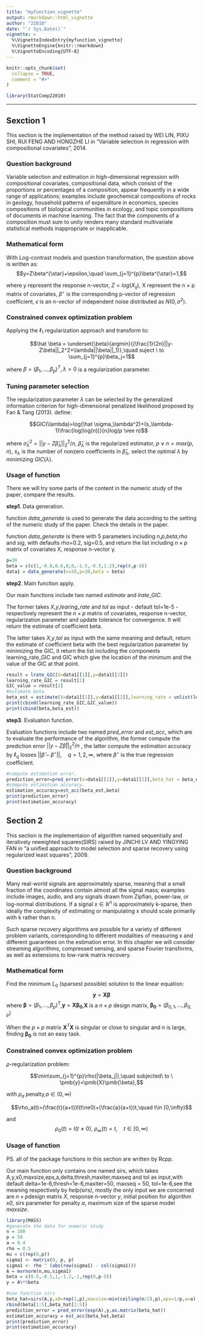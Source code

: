 ```yaml
---
title: "myfunction_vignette"
output: rmarkdown::html_vignette
author: "22010"
date: "`r Sys.Date()`"
vignette: >
  %\VignetteIndexEntry{myfunction_vignette}
  %\VignetteEngine{knitr::rmarkdown}
  %\VignetteEncoding{UTF-8}
---
```


```r
knitr::opts_chunk$set(
  collapse = TRUE,
  comment = "#>"
)
```

```r
library(StatComp22010)
```

--------

## Sexction 1

This section is the implementation of the method raised by WEI LIN, PIXU SHI, RUI FENG AND HONGZHE LI in "Variable selection in regression with compositional covariates", 2014. 

### Question background

Variable selection and estimation in high-dimensional regression with compositional covariates, compositional data, which consist of the proportions or percentages of a composition, appear frequently in a wide range of applications; examples include geochemical compositions of rocks in geology, household patterns of expenditure in economics, species compositions of biological communities in ecology, and topic compositions of documents in machine learning. The fact that the components of a composition must sum to unity renders many standard multivariate statistical methods inappropriate or inapplicable. 

### Mathematical form

With Log-contrast models and question transformation, the question above is written as: 
$$y=Z\beta^{\star}+\epsilon,\quad \sum_{j=1}^{p}\beta^{\star}=1,$$

where y represent the response n-vector, $Z = log(X_{ij})$, X represent the n × p matrix of covariates,  $\beta^{\star}$ is the corresponding p-vector of regression coefficient, $\epsilon$ is an n-vector of independent noise distributed as $N(0, \sigma^2)$.

###  Constrained convex optimization problem

Applying the $\ell _1$ regularization approach and transform to:

$$\hat \beta = \underset{\beta}{argmin}{(\frac{1}{2n}||y-Z\beta||_2^2+\lambda||\beta||_1)},\quad suject \ to  \sum_{j=1}^{p}\beta_j=1$$

where $\beta=(\beta_1,...,\beta_p)^T,\lambda>0$ is a regularization parameter.

### Tuning parameter selection

The regularization parameter $\lambda$ can be selected by the generalized information criterion for high-dimensional penalized likelihood proposed by Fan & Tang (2013). define:

$$GIC(\lambda)=log(\hat \sigma_\lambda^2)+(s_\lambda-1)\frac{log(log(n))}{n}log(p \vee n)$$

where $\hat \sigma_\lambda^2=||y-Z\hat \beta_\lambda||_2^2/n$, $\hat \beta_\lambda$ is the regularized estimator, $p \vee n= max(p, n)$, $s_\lambda$ is the number of nonzero coefficients in $\hat \beta_\lambda$, select the optimal $\lambda$ by minimizing $GIC(\lambda)$.

### Usage of function

There we will try some parts of the content in the numeric study of the paper, compare the results.

**step1**. Data generation. 

function _data_generate_ is used to generate the data according to the setting of the numeric study of the paper. Check  the details in the paper.

function _data_generate_ is there with 5 parameters including _n_,_p_,_beta_,_rho_ and _sig_, with defaults rho=0.2, sig=0.5, and return the list including $n\times p$ matrix of covariates X, response n-vector y.
```r
p=30
beta = c(c(1,-0.8,0.6,0,0,-1.5,-0.5,1.2),rep(0,p-8))
data1 = data_generate(n=50,p=30,beta = beta)
```

**step2**. Main function apply.

Our main functions include two named _estimate_ and _lrate_GIC_.

The former takes _X_,_y_,_learing_rate_ and _tol_ as input - default tol=1e-5 - respectively represent the $n\times p$ matrix of covariates, response n-vector, regularization parameter and update tolerance for convergence. It will return the estimate of coefficient beta.

The latter takes _X_,_y_,_tol_ as input with the same meaning and default, return the estimate of coefficient beta with the best regularization parameter by minimizing the GIC, it return the list including the components learning_rate_GIC and GIC which give the location of the minimum and the value of the GIC at that point.
```r
result = lrate_GIC(X=data1[[1]],y=data1[[2]])
learning_rate_GIC = result[1]
GIC_value = result[2]
#estimate beta
beta_est = estimate(X=data1[[1]],y=data1[[2]],learning_rate = unlist(learning_rate_GIC))
print(cbind(learning_rate_GIC,GIC_value))
print(cbind(beta,beta_est))
```

**step3**. Evaluation function.

Evaluation functions include two named _pred_error_ and _est_acc_, which are to evaluate the performance of the algorithm, the former compute the prediction error $||y-Z\hat \beta||_2^2/n$ , the latter compute the estimation accuracy by $\ell_q$ losses $||\hat \beta-\beta^{\star}||,\quad q=1,2,\infty$, where $\beta^{\star}$ is the true regression coefficient. 
```r
#compute estimation error.
prediction_error=pred_error(x=data1[[1]],y=data1[[2]],beta_hat = beta_est)
#compute estimation accuracy. 
estimation_accuracy=est_acc(beta_est,beta)
print(prediction_error)
print(estimation_accuracy)
```


## Section 2 

This section is the implementaion of algorithm named sequentially and iteratively reweighted squares(SIRS) raised by JINCHI LV AND YINGYING FAN in "a unified approach to model selection and sparse recovery using regularized least squares", 2009.

### Question background

Many real-world signals are approximately sparse, meaning that a small fraction of the coordinates contain almost all the signal mass; examples include images, audio, and any signals drawn from Zipfian, power-law, or log-normal distributions. If a signal $x \in \mathbb{R}^n$ is approximately k-sparse, then ideally the complexity of estimating or manipulating x should scale primarily with k rather than n.

Such sparse recovery algorithms are possible for a variety of different problem variants, corresponding to different modalities of measuring x and different guarantees on the estimation error. In this chapter we will consider streaming algorithms, compressed sensing, and sparse Fourier transforms, as well as extensions to low-rank matrix recovery.

### Mathematical form

Find the minimum $L_0$ (sparsest possible) solution to the linear equation:
$$\pmb{y}=\pmb{X}\pmb{\beta}$$
where $\pmb{ \beta }=(\beta_1,...,\beta_p)^T$,$\pmb{y}=\pmb{X}\pmb{\beta_0}$,$\pmb{X}$ is a $n\times p$ design matrix, $\pmb{\beta_0}=(\beta_{0,1},...,\beta_{0,p})$

When the $p \times p$ matrix $\pmb{X}^T \pmb{X}$ is singular or close to singular and n is large, finding $\pmb{\beta_0}$ is not an easy task.

### Constrained convex optimization problem

$\rho$-regularization problem:

$$\min\sum_{j=1}^{p}\rho(|\beta_j|),\quad subjected\ to \ \pmb{y}=\pmb{X}\pmb{\beta},$$

with $\rho_a$ penalty,$a \in (0,\infty)$

$$\rho_a(t)=(\frac{t}{a+t})I(t\ne0)+(\frac{a}{a+t})t,\quad t\in [0,\infty)$$

and 
$$\rho_0(t)=I(t\ne 0),\ \rho_\infty(t)=t, \quad t\in [0,\infty)$$

### Usage of function

PS. all of the package functions in this section are written by Rcpp. 

Our main function only contains one named _sirs_, which takes  A,y,x0,maxsize,eps,a,delta,thresh,maxiter,maxseq and tol as input,with default delta=1e-6,thresh=1e-6,maxiter=50, maxseq = 50, tol=1e-6,see the meaning respectively by _help(sirs)_, mostly the only input we are concerned are $n\times p$design matrix _X_, response  n-vector _y_, initial position for algorithm _x0_, sirs parameter for penalty _a_, maximum size of the sparse model _maxsize_.
```r
library(MASS)
#generate the data for numeric study
n = 100
p = 50
a = 0.4
rho = 0.5
mu = c(rep(0,p))
sigma1 <- matrix(0, p, p)
sigma1 <- rho ^ (abs(row(sigma1) - col(sigma1)))
A = mvrnorm(n,mu,sigma1)
beta = c(0.5,-0.5,1,-1.2,-1,rep(0,p-5))
y = A%*%beta

#use function sirs
beta_hat=sirs(A,y,x0=rep(1,p),maxsize=min(ceiling(n/2),p),eps=1/p,a=a)
rbind(beta[1:5],beta_hat[1:5])
prediction_error = pred_error(exp(A),y,as.matrix(beta_hat))
estimation_accuracy = est_acc(beta_hat,beta)
print(prediction_error)
print(estimation_accuracy)
```

